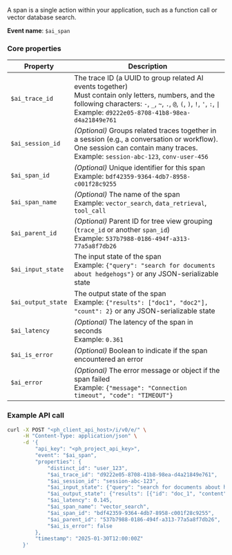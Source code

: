 A span is a single action within your application, such as a function call or vector database search.

**Event name**: `$ai_span`

### Core properties

| Property | Description |
|----------|-------------|
| `$ai_trace_id` | The trace ID (a UUID to group related AI events together)<br/>Must contain only letters, numbers, and the following characters: `-`, `_`, `~`, `.`, `@`, `(`, `)`, `!`, `'`, `:`, <code>\|</code><br/>Example: `d9222e05-8708-41b8-98ea-d4a21849e761` |
| `$ai_session_id` | *(Optional)* Groups related traces together in a session (e.g., a conversation or workflow). One session can contain many traces.<br/>Example: `session-abc-123`, `conv-user-456` |
| `$ai_span_id` | *(Optional)* Unique identifier for this span<br/>Example: `bdf42359-9364-4db7-8958-c001f28c9255` |
| `$ai_span_name` | *(Optional)* The name of the span<br/>Example: `vector_search`, `data_retrieval`, `tool_call` |
| `$ai_parent_id` | *(Optional)* Parent ID for tree view grouping (`trace_id` or another `span_id`)<br/>Example: `537b7988-0186-494f-a313-77a5a8f7db26` |
| `$ai_input_state` | The input state of the span<br/>Example: `{"query": "search for documents about hedgehogs"}` or any JSON-serializable state |
| `$ai_output_state` | The output state of the span<br/>Example: `{"results": ["doc1", "doc2"], "count": 2}` or any JSON-serializable state |
| `$ai_latency` | *(Optional)* The latency of the span in seconds<br/>Example: `0.361` |
| `$ai_is_error` | *(Optional)* Boolean to indicate if the span encountered an error |
| `$ai_error` | *(Optional)* The error message or object if the span failed<br/>Example: `{"message": "Connection timeout", "code": "TIMEOUT"}` |

### Example API call

```bash
curl -X POST "<ph_client_api_host>/i/v0/e/" \
     -H "Content-Type: application/json" \
     -d '{
         "api_key": "<ph_project_api_key>",
         "event": "$ai_span",
         "properties": {
             "distinct_id": "user_123",
             "$ai_trace_id": "d9222e05-8708-41b8-98ea-d4a21849e761",
             "$ai_session_id": "session-abc-123",
             "$ai_input_state": {"query": "search for documents about hedgehogs", "filters": {"category": "animals"}},
             "$ai_output_state": {"results": [{"id": "doc_1", "content": "Hedgehogs are small mammals..."}, {"id": "doc_2", "content": "These nocturnal creatures..."}], "count": 2},
             "$ai_latency": 0.145,
             "$ai_span_name": "vector_search",
             "$ai_span_id": "bdf42359-9364-4db7-8958-c001f28c9255",
             "$ai_parent_id": "537b7988-0186-494f-a313-77a5a8f7db26",
             "$ai_is_error": false
         },
         "timestamp": "2025-01-30T12:00:00Z"
     }'
```
